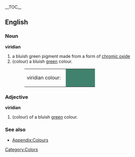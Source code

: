 {{Wikipedia}}
__TOC__
==English==

===Noun===
'''viridian'''
#a bluish green pigment made from a form of [[chromic oxide]]
#(colour) a bluish [[green]] colour.
#:<table><tr><td>viridian colour: &nbsp;</td><td bgcolor="#40826D" width="80">&nbsp; </td></tr></table>

===Adjective===
'''viridian'''
#(colour) of a bluish [[green]] colour.

===See also===
*[[Wiktionary_Appendix:Colours|Appendix:Colours]]

[[Category:Colors]]